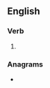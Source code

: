 ==English==

===Verb===
{{head|en|verb form}}

# {{en-third-person singular of|sign in}}

===Anagrams===
* {{anagrams|en|a=giinnss|Sinsing|sinsign}}